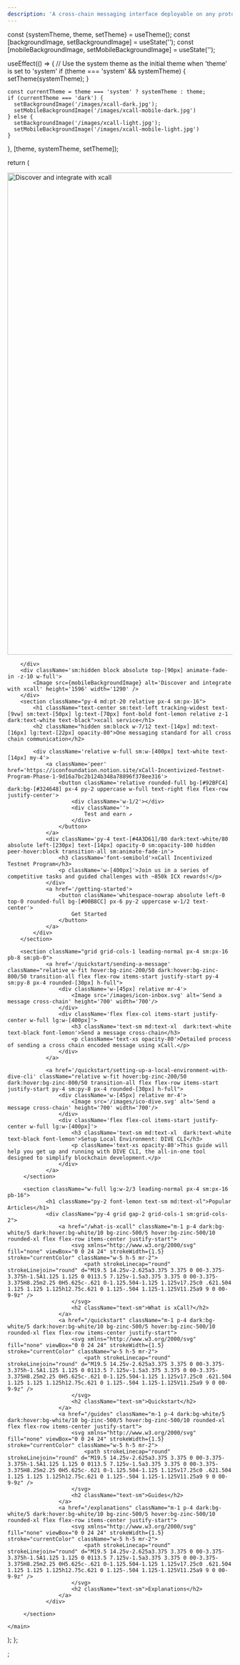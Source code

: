 ```yaml
---
description: 'A cross-chain messaging interface deployable on any protocol'
---
```



  const {systemTheme, theme, setTheme} = useTheme();
  const [backgroundImage, setBackgroundImage] = useState('');
  const [mobileBackgroundImage, setMobileBackgroundImage] = useState('');

useEffect(() => {
// Use the system theme as the initial theme when 'theme' is set to 'system'
if (theme === 'system' && systemTheme) {
setTheme(systemTheme);
}

    const currentTheme = theme === 'system' ? systemTheme : theme;
    if (currentTheme === 'dark') {
      setBackgroundImage('/images/xcall-dark.jpg');
      setMobileBackgroundImage('/images/xcall-mobile-dark.jpg')
    } else {
      setBackgroundImage('/images/xcall-light.jpg');
      setMobileBackgroundImage('/images/xcall-mobile-light.jpg')
    }

}, [theme, systemTheme, setTheme]);

return (

<main className="font-montserrat max-w-7xl min-h-none sm:min-h-screen mx-auto space-y-0 mt-20 sm:mt-0 sm:space-y-10 dark:text-zinc-300 text-zinc-700 border dark:border-black/0 border-white/0 ">
<div className='hidden sm:block absolute top-[90px] animate-fade-in -z-10'>
    <Image src={backgroundImage} alt='Discover and integrate with xcall' height='1080' width='1920' />
</div>
<div className='sm:hidden block h-[220px]'>

        </div>
        <div className='sm:hidden block absolute top-[90px] animate-fade-in -z-10 w-full'>
            <Image src={mobileBackgroundImage} alt='Discover and integrate with xcall' height='1596' width='1290' />
        </div>
        <section className="py-4 md:pt-20 relative px-4 sm:px-16">
            <h1 className="text-center sm:text-left tracking-widest text-[9vw] sm:text-[50px] lg:text-[70px] font-bold font-lemon relative z-1 dark:text-white text-black">xcall service</h1>
            <h2 className="hidden sm:block w-7/12 text-[14px] md:text-[16px] lg:text-[22px] opacity-80">One messaging standard for all cross chain communication</h2>

            <div className='relative w-full sm:w-[400px] text-white text-[14px] my-4'>
                <a className='peer' href='https://iconfoundation.notion.site/xCall-Incentivized-Testnet-Program-Phase-1-9d16a7bc2b124b348a78896f378ee316'>
                    <button className='relative rounded-full bg-[#92BFC4] dark:bg-[#324648] px-4 py-2 uppercase w-full text-right flex flex-row justify-center'>
                        <div className='w-1/2'></div>
                        <div className=''>
                            Test and earn ↗
                        </div>
                    </button>
                </a>
                <div className='py-4 text-[#4A3D61]/80 dark:text-white/80 absolute left-[230px] text-[14px] opacity-0 sm:opacity-100 hidden peer-hover:block transition-all sm:animate-fade-in'>
                    <h3 className='font-semibold'>xCall Incentivized Testnet Program</h3>
                    <p className='w-[400px]'>Join us in a series of competitive tasks and guided challenges with ~850k ICX rewards!</p>
                </div>
                <a href='/getting-started'>
                    <button className='whitespace-nowrap absolute left-0 top-0 rounded-full bg-[#00B8CC] px-6 py-2 uppercase w-1/2 text-center'>
                        Get Started
                    </button>
                </a>
            </div>
        </section>

        <section className="grid grid-cols-1 leading-normal px-4 sm:px-16 pb-8 sm:pb-0">
                <a href='/quickstart/sending-a-message' className="relative w-fit hover:bg-zinc-200/50 dark:hover:bg-zinc-800/50 transition-all flex flex-row items-start justify-start py-4 sm:py-8 px-4 rounded-[30px] h-full">
                    <div className='w-[45px] relative mr-4'>
                        <Image src='/images/icon-inbox.svg' alt='Send a message cross-chain' height='700' width='700'/>
                    </div>
                    <div className='flex flex-col items-start justify-center w-full lg:w-[400px]'>
                        <h3 className='text-sm md:text-xl  dark:text-white text-black font-lemon'>Send a message cross-chain</h3>
                        <p className='text-xs opacity-80'>Detailed process of sending a cross chain encoded message using xCall.</p>
                    </div>
                </a>

                <a href='/quickstart/setting-up-a-local-environment-with-dive-cli' className="relative w-fit hover:bg-zinc-200/50 dark:hover:bg-zinc-800/50 transition-all flex flex-row items-start justify-start py-4 sm:py-8 px-4 rounded-[30px] h-full">
                    <div className='w-[45px] relative mr-4'>
                        <Image src='/images/ico-dive.svg' alt='Send a message cross-chain' height='700' width='700'/>
                    </div>
                    <div className='flex flex-col items-start justify-center w-full lg:w-[400px]'>
                        <h3 className='text-sm md:text-xl  dark:text-white text-black font-lemon'>Setup Local Environment: DIVE CLI</h3>
                        <p className='text-xs opacity-80'>This guide will help you get up and running with DIVE CLI, the all-in-one tool designed to simplify blockchain development.</p>
                    </div>
                </a>
         </section>

         <section className="w-full lg:w-2/3 leading-normal px-4 sm:px-16  pb-16">
                <h1 className="py-2 font-lemon text-sm md:text-xl">Popular Articles</h1>
                <div className="py-4 grid gap-2 grid-cols-1 sm:grid-cols-2">
                    <a href="/what-is-xcall" className="m-1 p-4 dark:bg-white/5 dark:hover:bg-white/10 bg-zinc-500/5 hover:bg-zinc-500/10 rounded-xl flex flex-row items-center justify-start">
                        <svg xmlns="http://www.w3.org/2000/svg" fill="none" viewBox="0 0 24 24" strokeWidth={1.5} stroke="currentColor" className="w-5 h-5 mr-2">
                            <path strokeLinecap="round" strokeLinejoin="round" d="M19.5 14.25v-2.625a3.375 3.375 0 00-3.375-3.375h-1.5A1.125 1.125 0 0113.5 7.125v-1.5a3.375 3.375 0 00-3.375-3.375H8.25m2.25 0H5.625c-.621 0-1.125.504-1.125 1.125v17.25c0 .621.504 1.125 1.125 1.125h12.75c.621 0 1.125-.504 1.125-1.125V11.25a9 9 0 00-9-9z" />
                        </svg>
                        <h2 className="text-sm">What is xCall?</h2>
                    </a>
                    <a href="/quickstart" className="m-1 p-4 dark:bg-white/5 dark:hover:bg-white/10 bg-zinc-500/5 hover:bg-zinc-500/10  rounded-xl flex flex-row items-center justify-start">
                        <svg xmlns="http://www.w3.org/2000/svg" fill="none" viewBox="0 0 24 24" strokeWidth={1.5} stroke="currentColor" className="w-5 h-5 mr-2">
                            <path strokeLinecap="round" strokeLinejoin="round" d="M19.5 14.25v-2.625a3.375 3.375 0 00-3.375-3.375h-1.5A1.125 1.125 0 0113.5 7.125v-1.5a3.375 3.375 0 00-3.375-3.375H8.25m2.25 0H5.625c-.621 0-1.125.504-1.125 1.125v17.25c0 .621.504 1.125 1.125 1.125h12.75c.621 0 1.125-.504 1.125-1.125V11.25a9 9 0 00-9-9z" />
                        </svg>
                        <h2 className="text-sm">Quickstart</h2>
                    </a>
                    <a href="/guides" className="m-1 p-4 dark:bg-white/5 dark:hover:bg-white/10 bg-zinc-500/5 hover:bg-zinc-500/10 rounded-xl flex flex-row items-center justify-start">
                        <svg xmlns="http://www.w3.org/2000/svg" fill="none" viewBox="0 0 24 24" strokeWidth={1.5} stroke="currentColor" className="w-5 h-5 mr-2">
                            <path strokeLinecap="round" strokeLinejoin="round" d="M19.5 14.25v-2.625a3.375 3.375 0 00-3.375-3.375h-1.5A1.125 1.125 0 0113.5 7.125v-1.5a3.375 3.375 0 00-3.375-3.375H8.25m2.25 0H5.625c-.621 0-1.125.504-1.125 1.125v17.25c0 .621.504 1.125 1.125 1.125h12.75c.621 0 1.125-.504 1.125-1.125V11.25a9 9 0 00-9-9z" />
                        </svg>
                        <h2 className="text-sm">Guides</h2>
                    </a>
                    <a href="/explanations" className="m-1 p-4 dark:bg-white/5 dark:hover:bg-white/10 bg-zinc-500/5 hover:bg-zinc-500/10 rounded-xl flex flex-row items-center justify-start">
                        <svg xmlns="http://www.w3.org/2000/svg" fill="none" viewBox="0 0 24 24" strokeWidth={1.5} stroke="currentColor" className="w-5 h-5 mr-2">
                            <path strokeLinecap="round" strokeLinejoin="round" d="M19.5 14.25v-2.625a3.375 3.375 0 00-3.375-3.375h-1.5A1.125 1.125 0 0113.5 7.125v-1.5a3.375 3.375 0 00-3.375-3.375H8.25m2.25 0H5.625c-.621 0-1.125.504-1.125 1.125v17.25c0 .621.504 1.125 1.125 1.125h12.75c.621 0 1.125-.504 1.125-1.125V11.25a9 9 0 00-9-9z" />
                        </svg>
                        <h2 className="text-sm">Explanations</h2>
                    </a>
                </div>
                
         </section>

    </main>

);
};


;
